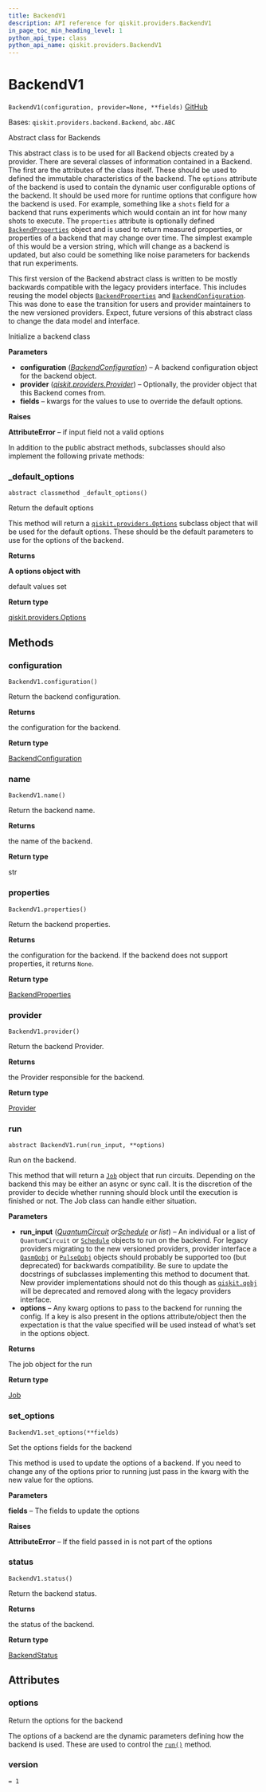 ```yaml
---
title: BackendV1
description: API reference for qiskit.providers.BackendV1
in_page_toc_min_heading_level: 1
python_api_type: class
python_api_name: qiskit.providers.BackendV1
---
```


# BackendV1

<span id="qiskit.providers.BackendV1" />

`BackendV1(configuration, provider=None, **fields)` [GitHub](https://github.com/qiskit/qiskit/tree/stable/0.18/qiskit/providers/backend.py "view source code")

Bases: `qiskit.providers.backend.Backend`, `abc.ABC`

Abstract class for Backends

This abstract class is to be used for all Backend objects created by a provider. There are several classes of information contained in a Backend. The first are the attributes of the class itself. These should be used to defined the immutable characteristics of the backend. The `options` attribute of the backend is used to contain the dynamic user configurable options of the backend. It should be used more for runtime options that configure how the backend is used. For example, something like a `shots` field for a backend that runs experiments which would contain an int for how many shots to execute. The `properties` attribute is optionally defined [`BackendProperties`](qiskit.providers.models.BackendProperties "qiskit.providers.models.BackendProperties") object and is used to return measured properties, or properties of a backend that may change over time. The simplest example of this would be a version string, which will change as a backend is updated, but also could be something like noise parameters for backends that run experiments.

This first version of the Backend abstract class is written to be mostly backwards compatible with the legacy providers interface. This includes reusing the model objects [`BackendProperties`](qiskit.providers.models.BackendProperties "qiskit.providers.models.BackendProperties") and [`BackendConfiguration`](qiskit.providers.models.BackendConfiguration "qiskit.providers.models.BackendConfiguration"). This was done to ease the transition for users and provider maintainers to the new versioned providers. Expect, future versions of this abstract class to change the data model and interface.

Initialize a backend class

**Parameters**

*   **configuration** ([*BackendConfiguration*](qiskit.providers.models.BackendConfiguration "qiskit.providers.models.BackendConfiguration")) – A backend configuration object for the backend object.
*   **provider** ([*qiskit.providers.Provider*](qiskit.providers.Provider "qiskit.providers.Provider")) – Optionally, the provider object that this Backend comes from.
*   **fields** – kwargs for the values to use to override the default options.

**Raises**

**AttributeError** – if input field not a valid options

In addition to the public abstract methods, subclasses should also implement the following private methods:

### \_default\_options

<span id="qiskit.providers.BackendV1._default_options" />

`abstract classmethod _default_options()`

Return the default options

This method will return a [`qiskit.providers.Options`](qiskit.providers.Options "qiskit.providers.Options") subclass object that will be used for the default options. These should be the default parameters to use for the options of the backend.

**Returns**

**A options object with**

default values set

**Return type**

[qiskit.providers.Options](qiskit.providers.Options "qiskit.providers.Options")

## Methods

### configuration

<span id="qiskit.providers.BackendV1.configuration" />

`BackendV1.configuration()`

Return the backend configuration.

**Returns**

the configuration for the backend.

**Return type**

[BackendConfiguration](qiskit.providers.models.BackendConfiguration "qiskit.providers.models.BackendConfiguration")

### name

<span id="qiskit.providers.BackendV1.name" />

`BackendV1.name()`

Return the backend name.

**Returns**

the name of the backend.

**Return type**

str

### properties

<span id="qiskit.providers.BackendV1.properties" />

`BackendV1.properties()`

Return the backend properties.

**Returns**

the configuration for the backend. If the backend does not support properties, it returns `None`.

**Return type**

[BackendProperties](qiskit.providers.models.BackendProperties "qiskit.providers.models.BackendProperties")

### provider

<span id="qiskit.providers.BackendV1.provider" />

`BackendV1.provider()`

Return the backend Provider.

**Returns**

the Provider responsible for the backend.

**Return type**

[Provider](qiskit.providers.Provider "qiskit.providers.Provider")

### run

<span id="qiskit.providers.BackendV1.run" />

`abstract BackendV1.run(run_input, **options)`

Run on the backend.

This method that will return a [`Job`](qiskit.providers.Job "qiskit.providers.Job") object that run circuits. Depending on the backend this may be either an async or sync call. It is the discretion of the provider to decide whether running should block until the execution is finished or not. The Job class can handle either situation.

**Parameters**

*   **run\_input** ([*QuantumCircuit*](qiskit.circuit.QuantumCircuit "qiskit.circuit.QuantumCircuit")  *or*[*Schedule*](qiskit.pulse.Schedule "qiskit.pulse.Schedule") *or list*) – An individual or a list of `QuantumCircuit` or [`Schedule`](qiskit.pulse.Schedule "qiskit.pulse.Schedule") objects to run on the backend. For legacy providers migrating to the new versioned providers, provider interface a [`QasmQobj`](qiskit.qobj.QasmQobj "qiskit.qobj.QasmQobj") or [`PulseQobj`](qiskit.qobj.PulseQobj "qiskit.qobj.PulseQobj") objects should probably be supported too (but deprecated) for backwards compatibility. Be sure to update the docstrings of subclasses implementing this method to document that. New provider implementations should not do this though as [`qiskit.qobj`](qobj#module-qiskit.qobj "qiskit.qobj") will be deprecated and removed along with the legacy providers interface.
*   **options** – Any kwarg options to pass to the backend for running the config. If a key is also present in the options attribute/object then the expectation is that the value specified will be used instead of what’s set in the options object.

**Returns**

The job object for the run

**Return type**

[Job](qiskit.providers.Job "qiskit.providers.Job")

### set\_options

<span id="qiskit.providers.BackendV1.set_options" />

`BackendV1.set_options(**fields)`

Set the options fields for the backend

This method is used to update the options of a backend. If you need to change any of the options prior to running just pass in the kwarg with the new value for the options.

**Parameters**

**fields** – The fields to update the options

**Raises**

**AttributeError** – If the field passed in is not part of the options

### status

<span id="qiskit.providers.BackendV1.status" />

`BackendV1.status()`

Return the backend status.

**Returns**

the status of the backend.

**Return type**

[BackendStatus](qiskit.providers.models.BackendStatus "qiskit.providers.models.BackendStatus")

## Attributes

<span id="qiskit.providers.BackendV1.options" />

### options

Return the options for the backend

The options of a backend are the dynamic parameters defining how the backend is used. These are used to control the [`run()`](qiskit.providers.BackendV1#run "qiskit.providers.BackendV1.run") method.

<span id="qiskit.providers.BackendV1.version" />

### version

`= 1`

